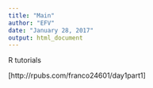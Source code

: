 ```yaml
---
title: "Main"
author: "EFV"
date: "January 28, 2017"
output: html_document
---
```



R tutorials


[http://rpubs.com/franco24601/day1part1]


